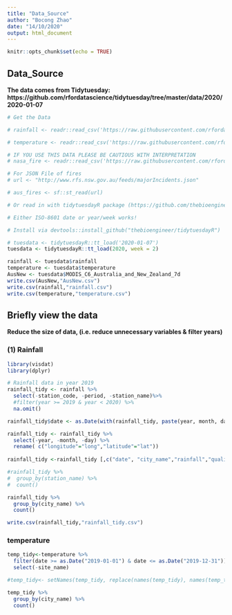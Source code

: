 ```yaml
---
title: "Data_Source"
author: "Bocong Zhao"
date: "14/10/2020"
output: html_document
---
```


```r
knitr::opts_chunk$set(echo = TRUE)
```

## Data_Source

**The data comes from Tidytuesday:**
**https://github.com/rfordatascience/tidytuesday/tree/master/data/2020/2020-01-07**

```r
# Get the Data

# rainfall <- readr::read_csv('https://raw.githubusercontent.com/rfordatascience/tidytuesday/master/data/2020/2020-01-07/rainfall.csv')

# temperature <- readr::read_csv('https://raw.githubusercontent.com/rfordatascience/tidytuesday/master/data/2020/2020-01-07/temperature.csv')

# IF YOU USE THIS DATA PLEASE BE CAUTIOUS WITH INTERPRETATION
# nasa_fire <- readr::read_csv('https://raw.githubusercontent.com/rfordatascience/tidytuesday/master/data/2020/2020-01-07/MODIS_C6_Australia_and_New_Zealand_7d.csv')

# For JSON File of fires
# url <- "http://www.rfs.nsw.gov.au/feeds/majorIncidents.json"

# aus_fires <- sf::st_read(url)

# Or read in with tidytuesdayR package (https://github.com/thebioengineer/tidytuesdayR)

# Either ISO-8601 date or year/week works!

# Install via devtools::install_github("thebioengineer/tidytuesdayR")

# tuesdata <- tidytuesdayR::tt_load('2020-01-07') 
tuesdata <- tidytuesdayR::tt_load(2020, week = 2)

rainfall <- tuesdata$rainfall
temperature <- tuesdata$temperature
AusNew <- tuesdata$MODIS_C6_Australia_and_New_Zealand_7d
write.csv(AusNew,"AusNew.csv")
write.csv(rainfall,"rainfall.csv")
write.csv(temperature,"temperature.csv")
```

## Briefly view the data

**Reduce the size of data, (i.e. reduce unnecessary variables & filter years)**

### (1) Rainfall 
```r
library(visdat)
library(dplyr)

# Rainfall data in year 2019
rainfall_tidy <- rainfall %>% 
  select(-station_code, -period, -station_name)%>%
  #filter(year >= 2019 & year < 2020) %>% 
  na.omit()

rainfall_tidy$date <- as.Date(with(rainfall_tidy, paste(year, month, day,sep="-")), "%Y-%m-%d") 

rainfall_tidy <- rainfall_tidy %>% 
  select(-year, -month, -day) %>% 
  rename( c("longitude"="long","latitude"="lat"))
  
rainfall_tidy <-rainfall_tidy [,c("date", "city_name","rainfall","quality", "latitude", "longitude")]

#rainfall_tidy %>% 
#  group_by(station_name) %>% 
#  count()

rainfall_tidy %>% 
  group_by(city_name) %>% 
  count()

write.csv(rainfall_tidy,"rainfall_tidy.csv")
```

### temperature
```r
temp_tidy<-temperature %>% 
  filter(date >= as.Date("2019-01-01") & date <= as.Date("2019-12-31")) %>% 
  select(-site_name)

#temp_tidy<- setNames(temp_tidy, replace(names(temp_tidy), names(temp_tidy) == 'Brisbane', 'BRISBANE'))

temp_tidy %>% 
  group_by(city_name) %>% 
  count()
```


